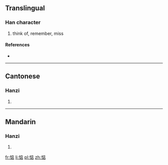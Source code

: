 ==Translingual==

===Han character===
{{Han char|rn=61|rad=心|as=08|sn=11|four=9006<sub>1</sub>|canj=心戈卜口 (PIYR)}}

# think of, remember, miss

====References====
* {{Han ref|kx=0392.181|dkj=10847|hdz=42318.050|uh=60E6|ud=24806|bh=B17D|bd=45437}}

----

==Cantonese==

===Hanzi===
{{yue-hanzi|jyut=|y=dim3}}

# {{defn|Cantonese|sort=心08}}

----

==Mandarin==

===Hanzi===
{{cmn-hanzi|pin=[[diàn]] ([[dian4]])|wg=tien<sup>4</sup>}}

# {{defn|Mandarin|sort=心08}}

[[fr:惦]]
[[li:惦]]
[[pl:惦]]
[[zh:惦]]